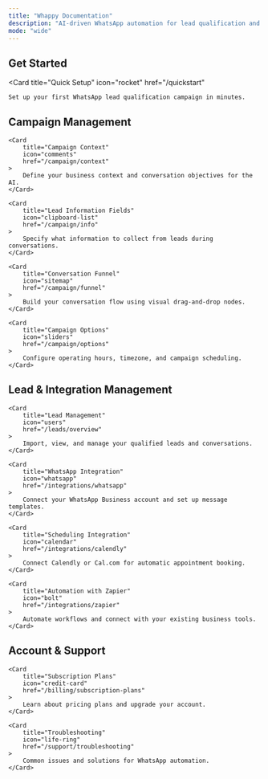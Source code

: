 ```yaml
---
title: "Whappy Documentation"
description: "AI-driven WhatsApp automation for lead qualification and appointment booking."
mode: "wide"
---
```


## Get Started

<Card
    title="Quick Setup"
    icon="rocket"
    href="/quickstart"
>
    Set up your first WhatsApp lead qualification campaign in minutes.
</Card>

## Campaign Management

<CardGroup>

    <Card
        title="Campaign Context"
        icon="comments"
        href="/campaign/context"
    >
        Define your business context and conversation objectives for the AI.
    </Card>

    <Card
        title="Lead Information Fields"
        icon="clipboard-list"
        href="/campaign/info"
    >
        Specify what information to collect from leads during conversations.
    </Card>

    <Card
        title="Conversation Funnel"
        icon="sitemap"
        href="/campaign/funnel"
    >
        Build your conversation flow using visual drag-and-drop nodes.
    </Card>

    <Card
        title="Campaign Options"
        icon="sliders"
        href="/campaign/options"
    >
        Configure operating hours, timezone, and campaign scheduling.
    </Card>

</CardGroup>

## Lead & Integration Management

<CardGroup>

    <Card
        title="Lead Management"
        icon="users"
        href="/leads/overview"
    >
        Import, view, and manage your qualified leads and conversations.
    </Card>

    <Card
        title="WhatsApp Integration"
        icon="whatsapp"
        href="/integrations/whatsapp"
    >
        Connect your WhatsApp Business account and set up message templates.
    </Card>

    <Card
        title="Scheduling Integration"
        icon="calendar"
        href="/integrations/calendly"
    >
        Connect Calendly or Cal.com for automatic appointment booking.
    </Card>

    <Card
        title="Automation with Zapier"
        icon="bolt"
        href="/integrations/zapier"
    >
        Automate workflows and connect with your existing business tools.
    </Card>

</CardGroup>

## Account & Support

<CardGroup>

    <Card
        title="Subscription Plans"
        icon="credit-card"
        href="/billing/subscription-plans"
    >
        Learn about pricing plans and upgrade your account.
    </Card>

    <Card
        title="Troubleshooting"
        icon="life-ring"
        href="/support/troubleshooting"
    >
        Common issues and solutions for WhatsApp automation.
    </Card>

</CardGroup>